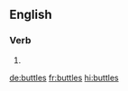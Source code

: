 ==English==

===Verb===
{{head|en|verb form}}

# {{en-third-person singular of|buttle}}

[[de:buttles]]
[[fr:buttles]]
[[hi:buttles]]